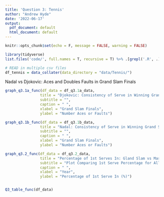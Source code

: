 ```yaml
---
title: 'Question 3: Tennis'
author: "Andrew Hyde"
date: '2022-06-17'
output:
  pdf_document: default
  html_document: default
---
```


```r
knitr::opts_chunk$set(echo = F, message = FALSE, warning = FALSE)

library(tidyverse)
list.files('code/', full.names = T, recursive = T) %>% .[grepl('.R', .)] %>% as.list() %>% walk(~source(.))

# READ in multiple csv files
df_tennis = data_collater(data_directory = "data/Tennis/")

```

Nadal vs Djokovic: Aces and Doubles Faults in Grand Slam Finals

```r
graph_q3.1a_func(df_data = df_q3.1a_data,
                title = "Djokovic: Consistency of Serve in Winning Grand Slam Finals ",
                subtitle = "",
                caption = " ",
                xlabel = "Grand Slam Finals",
                ylabel = "Number Aces or Faults")

graph_q3.1b_func(df_data = df_q3.1b_data,
                title = "Nadal: Consistency of Serve in Winning Grand Slam Finals ",
                subtitle = "",
                caption = " ",
                xlabel = "Grand Slam Finals",
                ylabel = "Number Aces or Faults")
```


```r

graph_q3.2_func(df_data = df_q3.2_data,
                title = "Percentage of 1st Serves In: Gland Slam vs Masters 1000s ",
                subtitle = "Plot Comparing 1st Serve Percentage for All Players when winning matches (1990 - 2022)",
                caption = " ",
                xlabel = "Year",
                ylabel = "Percentage of 1st Serve In (%)")



```

```r
Q3_table_func(df_data)
```

